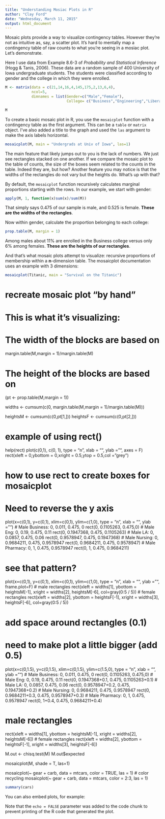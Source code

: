 ```yaml
---
title: "Understanding Mosiac Plots in R"
author: "Clay Ford"
date: "Wednesday, March 11, 2015"
output: html_document
---
```


Mosaic plots provide a way to visualize contingency tables. However they're not as intuitive as, say, a scatter plot. It's hard to mentally map a contingency table of raw counts to what you're seeing in a mosiac plot. Let's demonstrate.

Here I use data from Example 8.6-3 of *Probability and Statistical Inference* (Hogg & Tanis, 2006). These data are a random sample of 400 University of Iowa undergraduate students. The students were classified according to gender and the college in which they were enrolled. 


```r
M <- matrix(data = c(21,14,16,4,145,175,2,13,6,4),
            ncol=5, 
            dimnames = list(Gender=c("Male","Female"),
                            College= c("Business","Engineering","Liberal Arts","Nursing","Pharmacy")))

M
```

To create a basic mosaic plot in R, you use the `mosaicplot` function with a contingency table as the first argument. This can be a `table` or `matrix` object. I've also added a title to the graph and used the `las` argument to make the axis labels horizontal.


```r
mosaicplot(M, main = "Undergrads at Univ of Iowa", las=1)

```

The main feature that likely jumps out to you is the lack of numbers. We just see rectangles stacked on one another. If we compare the mosaic plot to the table of counts, the size of the boxes seem related to the counts in the table. Indeed they are, but how? Another feature you may notice is that the widths of the rectangles do not vary but the heights do. What's up with that? 

By default, the `mosaicplot` function recursively calculates marginal proportions starting with the rows. In our example, we start with gender:

```r
apply(M, 1, function(x)sum(x)/sum(M))

```

That simply says 0.475 of our sample is male, and 0.525 is female. **These are the widths of the rectangles**.

Now within gender, calculate the proportion belonging to each college:

```r
prop.table(M, margin = 1)
```

Among males about 11% are enrolled in the Business college versus only 6% among females. **These are the heights of our rectangles**.

And that's what mosaic plots attempt to visualize: recursive proportions of membership within a **n**-dimension table. The mosaicplot documentation uses an example with 3 dimensions:

```r
mosaicplot(Titanic, main = "Survival on the Titanic")
```



# recreate mosaic plot "by hand"
# This is what it's visualizing:

# The width of the blocks are based on
margin.table(M,margin = 1)/margin.table(M)

# The height of the blocks are based on
(pt <- prop.table(M,margin = 1))


widths <- cumsum(c(0, margin.table(M,margin = 1)/margin.table(M)))

heightsM <- cumsum(c(0,pt[1,]))
heightsF <- cumsum(c(0,pt[2,]))

# example of using rect()
help(rect)
plot(c(0,1), c(0, 1), type = "n", xlab = "", ylab = "", axes = F)
rect(xleft = 0,ybottom = 0,xright = 0.5,ytop = 0.5,col = "grey")

# how to use rect to create boxes for mosaicplot
# Need to reverse the y axis
plot(x=c(0,1), y=c(0,1), xlim=c(0,1), ylim=c(1,0),
     type = "n", xlab = "", ylab = "")
# Male Business: 0, 0.011, 0.475, 0
rect(0, 0.1105263, 0.475,0) 
# Male Eng: 0, 0.19, 0.475, 0.11
rect(0, 0.1947368, 0.475, 0.1105263) 
# Male LA: 0, 0.0857, 0.475, 0.06
rect(0, 0.9578947, 0.475, 0.1947368) 
# Male Nursing: 0, 0.9684211, 0.475, 0.9578947
rect(0, 0.9684211, 0.475, 0.9578947) 
# Male Pharmacy: 0, 1, 0.475, 0.9578947
rect(0, 1, 0.475, 0.9684211) 


# see that pattern?
plot(x=c(0,1), y=c(0,1), xlim=c(0,1), ylim=c(1,0),
     type = "n", xlab = "", ylab = "", frame.plot=F)
# male rectangles
rect(xleft = widths[1], ybottom = heightsM[-1], xright = widths[2], heightsM[-6], col=gray(0:5 / 5))
# female rectangles
rect(xleft = widths[2], ybottom = heightsF[-1], xright = widths[3], heightsF[-6], col=gray(0:5 / 5))

# add space around rectangles (0.1)
# need to make plot a little bigger (add 0.5)
plot(x=c(0,1.5), y=c(0,1.5), xlim=c(0,1.5), ylim=c(1.5,0),
     type = "n", xlab = "", ylab = "")
# Male Business: 0, 0.011, 0.475, 0
rect(0, 0.1105263, 0.475,0) 
# Male Eng: 0, 0.19, 0.475, 0.11
rect(0, 0.1947368+0.1, 0.475, 0.1105263+0.1) 
# Male LA: 0, 0.0857, 0.475, 0.06
rect(0, 0.9578947+0.2, 0.475, 0.1947368+0.2) 
# Male Nursing: 0, 0.9684211, 0.475, 0.9578947
rect(0, 0.9684211+0.3, 0.475, 0.9578947+0.3) 
# Male Pharmacy: 0, 1, 0.475, 0.9578947
rect(0, 1+0.4, 0.475, 0.9684211+0.4) 


# male rectangles
rect(xleft = widths[1], ybottom = heightsM[-1], xright = widths[2], heightsM[-6])
# female rectangles
rect(xleft = widths[2], ybottom = heightsF[-1], xright = widths[3], heightsF[-6])



M.out <- chisq.test(M)
M.out$expected

mosaicplot(M, shade = T, las=1)


mosaicplot(~ gear + carb, data = mtcars, color = TRUE, las = 1)
# color recycling
mosaicplot(~ gear + carb, data = mtcars, color = 2:3, las = 1)


```r
summary(cars)
```

You can also embed plots, for example:


Note that the `echo = FALSE` parameter was added to the code chunk to prevent printing of the R code that generated the plot.
